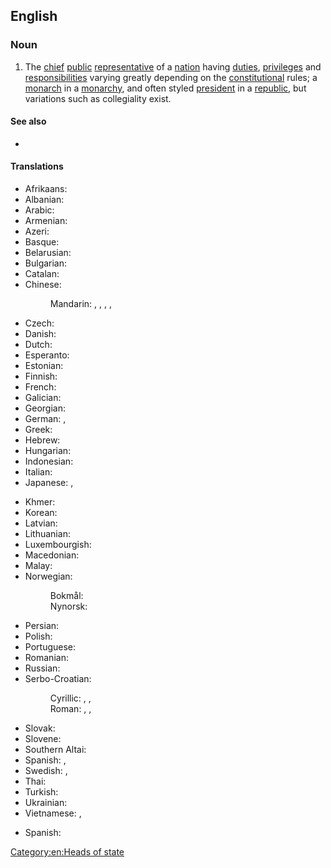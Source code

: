 {{also|head-of-state}}
==English==

===Noun===
{{wikipedia}}
{{en-noun|heads of state}}

# The [[chief]] [[public]] [[representative]] of a [[nation]] having [[duties]], [[privilege]]s and [[responsibilities]] varying greatly depending on the [[constitution]]al rules; a [[monarch]] in a [[monarchy]], and often styled [[president]] in a [[republic]], but variations such as collegiality exist.

====See also====
* {{l|en|head of government}}

====Translations====
{{trans-top|the chief public representative of a nation}}
* Afrikaans: {{t|af|staatshoof}}
* Albanian: {{t|sq|kreu i shtetit}}
* Arabic: {{t|ar|رَأْس الدَوْلَة|m}}
* Armenian: {{t|hy|պետության գլուխն}}
* Azeri: {{t|az|dövlət başçısı}}
* Basque: {{t|eu|estatuburu}}
* Belarusian: {{t|be|кіраўнік дзяржавы|m}}
* Bulgarian: {{t|bg|държавен глава|m}}
* Catalan: {{t|ca|cap d'estat|m}}
* Chinese:
*: Mandarin: {{t+|cmn|國家元首|sc=Hani}}, {{t+|cmn|国家元首|tr=guójiā yuánshǒu|sc=Hani}}, {{t+|cmn|元首|tr=yuánshǒu|sc=Hani}}, {{t+|cmn|政府首腦|sc=Hani}}, {{t+|cmn|政府首脑|tr=zhèngfǔ shǒunǎo|sc=Hani}}
* Czech: {{t|cs|hlava státu|m|f}}
* Danish: {{t+|da|statsoverhoved|n}}
* Dutch: {{t+|nl|staatshoofd|n}}
* Esperanto: {{t|eo|ŝtatestro}}
* Estonian: {{t|et|riigipea}}
* Finnish: {{t+|fi|valtionpäämies}}
* French: {{t+|fr|chef d'État|m}}
* Galician: {{t|gl|xefe de estado|m}}
* Georgian: {{t|ka|სახელმწიფოს მეთაური}}
* German: {{t+|de|Staatsoberhaupt|n}}, {{t+|de|Staatschef|m}}
* Greek: {{t|el|επικεφαλής του κράτους|m}}
* Hebrew: {{t|he|ראש מדינה|m|tr=rosh m'diná}}
* Hungarian: {{t+|hu|államfő}}
* Indonesian: {{t+|id|kepala negara}}
* Italian: {{t|it|capo di stato}}
* Japanese: {{t|ja|国家元首|tr=こっかげんしゅ, kokkagenshu}}, {{t+|ja|元首|tr=げんしゅ, genshu}}
{{trans-mid}}
* Khmer: {{t|km|ប្រមុខរដ្ឋ|sc=Khmr|tr=prɑmuk roat}}
* Korean: {{t|ko|국가원수}}
* Latvian: {{t|lv|valsts vadītājs|m}}
* Lithuanian: {{t|lt|valstybės vadovas|m}}
* Luxembourgish: {{t|lb|Staatschef|m}}
* Macedonian: {{t|mk|шефот на државата|m}}
* Malay: {{t|ms|ketua negara}}
* Norwegian:
*: Bokmål: {{t+|no|statsoverhode|n}}
*: Nynorsk: {{t|nn|statsoverhovud|n}}
* Persian: {{t|fa|رئیس کشور|tr=ra'is kešvar}}
* Polish: {{t|pl|głowa państwa|m|f}}
* Portuguese: {{t|pt|chefe de estado|m|f}}
* Romanian: {{t|ro|șef de stat|m}}
* Russian: {{t|ru|глава́ госуда́рства|m|f}}
* Serbo-Croatian:
*: Cyrillic: {{t|sh|шеф државе|m}}, {{t|sh|поглавар државе|m}}, {{t|sh|поглавар државни|m}}
*: Roman: {{t|sh|šef države|m}}, {{t|sh|poglavar države|m}}, {{t|sh|poglavar državni|m}}
* Slovak: {{t|sk|hlava štátu|m|f}}
* Slovene: {{t|sl|vodja države|m}}
* Southern Altai: {{t|alt|эл башчы|tr=el başçı}}
* Spanish: {{t|es|jefe de Estado|m}}, {{t|es|mandatario|m}}
* Swedish: {{t+|sv|statschef|c}}, {{t+|sv|statsöverhuvud|n}}
* Thai: {{t|th|ประมุขแห่งรัฐ|tr=bprà-múk hàeng rát}}
* Turkish: {{t+|tr|devlet başkanı}}
* Ukrainian: {{t|uk|голова́ держа́ви|m|f|sc=Cyrl}}
* Vietnamese: {{t|vi|nguyên thủ quốc gia}}, {{t+|vi|quốc trưởng}}
{{trans-bottom}}

{{checktrans-top}}
* Spanish: {{t-check|es|cabo de estado|m}}
{{trans-mid}}
{{trans-bottom}}

[[Category:en:Heads of state]]